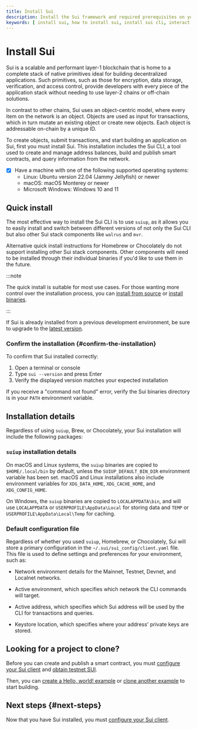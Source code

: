 ```yaml
---
title: Install Sui
description: Install the Sui framework and required prerequisites on your system, including the Sui command line interface to interact with the Sui network.
keywords: [ install sui, how to install sui, install sui cli, interact with sui networks, connect to sui networks, sui command line interface ]
---
```


# Install Sui

Sui is a scalable and performant layer-1 blockchain that is home to a complete stack of native primitives ideal for building decentralized applications. Such primitives, such as those for encryption, data storage, verification, and access control, provide developers with every piece of the application stack without needing to use layer-2 chains or off-chain solutions. 

In contrast to other chains, Sui uses an object-centric model, where every item on the network is an object. Objects are used as input for transactions, which in turn mutate an existing object or create new objects. Each object is addressable on-chain by a unique ID.

To create objects, submit transactions, and start building an application on Sui, first you must install Sui. This installation includes the Sui CLI, a tool used to create and manage address balances, build and publish smart contracts, and query information from the network. 

<Tabs className="tabsHeadingCentered--small">
<TabItem value="prereq" label="Prerequisites">

- [x] Have a machine with one of the following supported operating systems:
    - Linux: Ubuntu version 22.04 (Jammy Jellyfish) or newer
    - macOS: macOS Monterey or newer
    - Microsoft Windows: Windows 10 and 11

</TabItem>
</Tabs>

## Quick install 

The most effective way to install the Sui CLI is to use `suiup`, as it allows you to easily install and switch between different versions of not only the Sui CLI but also other Sui stack components like `walrus` and `mvr`. 

Alternative quick install instructions for Homebrew or Chocolately do not support installing other Sui stack components. Other components will need to be installed through their individual binaries if you'd like to use them in the future. 

<ImportContent source="quick-install.mdx" mode="snippet" />

:::note

The quick install is suitable for most use cases. For those wanting more control over the installation process, you can [install from source](/guides/developer/getting-started/install-source.mdx) or [install binaries](/guides/developer/getting-started/install-binaries.mdx). 

:::

If Sui is already installed from a previous development environment, be sure to upgrade to the [latest version](/guides/developer/getting-started/upgrade-sui.mdx).

### Confirm the installation {#confirm-the-installation}

To confirm that Sui installed correctly:

1. Open a terminal or console
2. Type `sui --version` and press Enter
3. Verify the displayed version matches your expected installation

If you receive a "command not found" error, verify the Sui binaries directory is in your `PATH` environment variable.

## Installation details 

Regardless of using `suiup`, Brew, or Chocolately, your Sui installation will include the following packages:

<ImportContent source="lists/binaries-file-list.mdx" mode="snippet" />

### `suiup` installation details 

On macOS and Linux systems, the `suiup` binaries are copied to `$HOME/.local/bin` by default, unless the `SUIUP_DEFAULT_BIN_DIR` environment variable has been set. macOS and Linux installations also include environment variables for `XDG_DATA_HOME`, `XDG_CACHE_HOME`, and `XDG_CONFIG_HOME`.

On Windows, the `suiup` binaries are copied to `LOCALAPPDATA\bin`, and will use `LOCALAPPDATA` or `USERPROFILE\AppData\Local` for storing data and `TEMP` or `USERPROFILE\AppData\Local\Temp` for caching.

### Default configuration file

Regardless of whether you used `suiup`, Homebrew, or Chocolately, Sui will store a primary configuration in the `~/.sui/sui_config/client.yaml` file. This file is used to define settings and preferences for your environment, such as:

- Network environment details for the Mainnet, Testnet, Devnet, and Localnet networks.

- Active environment, which specifies which network the CLI commands will target.

- Active address, which specifies which Sui address will be used by the CLI for transactions and queries.

- Keystore location, which specifies where your address' private keys are stored.

## Looking for a project to clone? 

Before you can create and publish a smart contract, you must [configure your Sui client](/guides/developer/getting-started/configure-sui-client.mdx) and [obtain testnet SUI](/guides/developer/getting-started/get-coins.mdx).

Then, you can [create a Hello, world! example](/guides/developer/getting-started/hello-world.mdx) or [clone another example](/guides/developer/app-examples.mdx) to start building.

## Next steps {#next-steps}

Now that you have Sui installed, you must [configure your Sui client](/guides/developer/getting-started/configure-sui-client.mdx).



